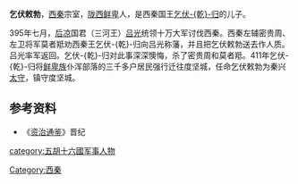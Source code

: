 '''乞伏敕勃'''，[[西秦|西秦]]宗室，[[陇西鲜卑|陇西鲜卑]]人，是西秦国王[[乞伏乾归|乞伏-{乾}-归]]的儿子。

395年七月，[[后凉|后凉]]国君（三河王）[[吕光|吕光]]统领十万大军讨伐西秦。西秦左辅密贵周、左卫将军莫者羝劝西秦王乞伏-{乾}-归向吕光称藩，并且把乞伏敕勃送去作人质。吕光率军返回。乞伏-{乾}-归对此事深深懊悔，杀了密贵周和莫者羝。411年乞伏-{乾}-归将[[鲜卑族|鲜卑族]]仆浑部落的三千多户居民强行迁往度坚城，任命乞伏敕勃为秦兴[[太守|太守]]，镇守度坚城。

==参考资料==
*《[[资治通鉴|资治通鉴]]》晋纪
{{DEFAULTSORT:Q}}
[[Category:西秦|Category:西秦]]
[[category:五胡十六國军事人物|category:五胡十六國军事人物]]